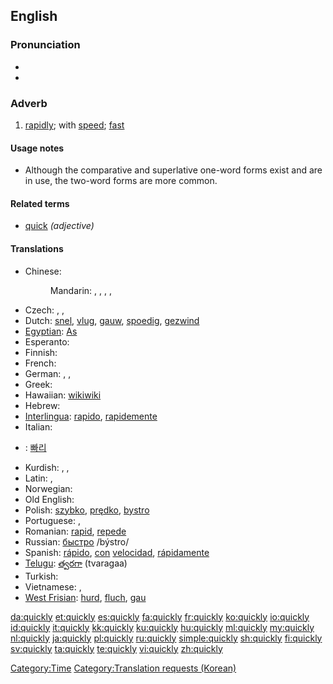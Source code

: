 ==English==

{{rank|step|turning|village|813|quickly|lie|supposed|original}}

===Pronunciation===
* {{IPA|/ˈkwɪkli/}}
* {{audio|en-us-quickly.ogg|Audio (US)}}

===Adverb===
{{en-adv|quicker|quickest|more}}

# [[rapidly]]; with [[speed]]; [[fast]]

====Usage notes====
* Although the comparative and superlative one-word forms exist and are in use, the two-word forms are more common.

====Related terms====
* [[quick]] ''(adjective)''

====Translations====
{{trans-top|rapidly, fast}}
* Chinese:
*: Mandarin: {{t|zh|迅速|tr=xùnsù de|alt=迅速地|sc=Hani}}, {{t|zh|快速|tr=kuàisù de|alt=快速地|sc=Hani}}, {{t|zh|急速|tr=jísù de|alt=急速地|sc=Hani}}, {{t|zh|趕快|alt=趕快地|sc=Hani}}, {{t|zh|赶快|tr=gǎnkuài de|alt=赶快地|sc=Hani}}
* Czech: {{t+|cs|rychle}}, {{t-|cs|honem}},  {{t|cs|valem}}
* Dutch: [[snel]], [[vlug]], [[gauw]], [[spoedig]], [[gezwind]]
* [[Egyptian]]: [[As]]
* Esperanto: {{t-|eo|rapide|xs=Esperanto}}
* Finnish: {{t+|fi|nopeasti}}
* French: {{t+|fr|rapidement}}
* German: {{t+|de|schnell}}, {{t+|de|rasch}}, {{t+|de|geschwind}}
* Greek: {{t+|el|γρήγορα}}
* Hawaiian: [[wikiwiki]]
* Hebrew: {{t+|he|מהר}}
* [[Interlingua]]: [[rapido]], [[rapidemente]]
* Italian: {{t+|it|rapidamente|m}}
* {{ttbc|Korean}}: [[빠리]]
{{trans-mid}}
* Kurdish: {{ku-Arab|[[به‌هه‌ڵه‌داوان]]}}, {{ku-Arab|[[به‌ په‌له‌وه‌]]}}, {{ku-Arab|[[به‌گورجی]]}}
* Latin: {{t-|la|cito}}, {{t-|la|celeriter}}
* Norwegian: {{t+|no|fort}}
* Old English: {{t-|ang|hrædlice|alt=hrædlīċe|xs=Old English}}
* Polish: [[szybko]], [[prędko]], [[bystro]]
* Portuguese: {{t+|pt|rápido}}, {{t+|pt|rapidamente}}
* Romanian: [[rapid]], [[repede]]
* Russian: [[быстро]] /býstro/
* Spanish: [[rápido]], [[con]] [[velocidad]], [[rápidamente]]
* [[Telugu]]: [[త్వరగా]] (tvaragaa)
* Turkish: {{t+|tr|çabuk}}
* Vietnamese: {{t+|vi|nhanh|xs=Vietnamese}}, {{t+|vi|mau|xs=Vietnamese}}
* [[West Frisian]]: [[hurd]], [[fluch]], [[gau]]
{{trans-bottom}}

[[Category:Time]]
[[Category:Translation requests (Korean)]]

[[da:quickly]]
[[et:quickly]]
[[es:quickly]]
[[fa:quickly]]
[[fr:quickly]]
[[ko:quickly]]
[[io:quickly]]
[[id:quickly]]
[[it:quickly]]
[[kk:quickly]]
[[ku:quickly]]
[[hu:quickly]]
[[ml:quickly]]
[[my:quickly]]
[[nl:quickly]]
[[ja:quickly]]
[[pl:quickly]]
[[ru:quickly]]
[[simple:quickly]]
[[sh:quickly]]
[[fi:quickly]]
[[sv:quickly]]
[[ta:quickly]]
[[te:quickly]]
[[vi:quickly]]
[[zh:quickly]]